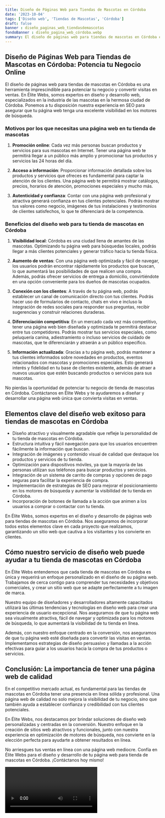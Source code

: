 ```yaml
---
title: Diseño de Páginas Web para Tiendas de Mascotas en Córdoba
date: '2023-10-04'
tags: ['Diseño web', 'Tiendas de Mascotas', 'Córdoba']
draft: false
banner : diseño_paginas_web_tiendasdemascotas
fondoBanner : diseño_pagina_web_córdoba.webp
summary: El diseño de páginas web para tiendas de mascotas en Córdoba es una herramienta imprescindible para potenciar tu negocio y convertir visitas en ventas. En Élite Webs, somos expertos en diseño y desarrollo web, especializados en la industria de las mascotas en la hermosa ciudad de Córdoba. Ponemos a tu disposición nuestra experiencia en SEO para asegurar que tu página web tenga una excelente visibilidad en los motores de búsqueda.
---
```


## Diseño de Páginas Web para Tiendas de Mascotas en Córdoba: Potencia tu Negocio Online 

El diseño de páginas web para tiendas de mascotas en Córdoba es una herramienta imprescindible para potenciar tu negocio y convertir visitas en ventas. En Élite Webs, somos expertos en diseño y desarrollo web, especializados en la industria de las mascotas en la hermosa ciudad de Córdoba. Ponemos a tu disposición nuestra experiencia en SEO para asegurar que tu página web tenga una excelente visibilidad en los motores de búsqueda.

### Motivos por los que necesitas una página web en tu tienda de mascotas  

1. **Promoción online**: Cada vez más personas buscan productos y servicios para sus mascotas en Internet. Tener una página web te permitirá llegar a un público más amplio y promocionar tus productos y servicios las 24 horas del día.

2. **Acceso a información**: Proporcionar información detallada sobre los productos y servicios que ofreces es fundamental para captar la atención de los clientes. Una página web te permitirá mostrar catálogos, precios, horarios de atención, promociones especiales y mucho más.

3. **Autenticidad y confianza**: Contar con una página web profesional y atractiva generará confianza en tus clientes potenciales. Podrás mostrar tus valores como negocio, imágenes de tus instalaciones y testimonios de clientes satisfechos, lo que te diferenciará de la competencia.

### Beneficios del diseño web para tu tienda de mascotas en Córdoba  

1. **Visibilidad local**: Córdoba es una ciudad llena de amantes de las mascotas. Optimizando tu página web para búsquedas locales, podrás llegar a más clientes potenciales y generar tráfico hacia tu tienda física.

2. **Aumento de ventas**: Con una página web optimizada y fácil de navegar, los usuarios podrán encontrar rápidamente los productos que buscan, lo que aumentará las posibilidades de que realicen una compra. Además, podrás ofrecer servicios de entrega a domicilio, convirtiéndote en una opción conveniente para los dueños de mascotas ocupados.

3. **Conexión con los clientes**: A través de tu página web, podrás establecer un canal de comunicación directo con tus clientes. Podrás hacer uso de formularios de contacto, chats en vivo e incluso la integración de redes sociales para responder sus preguntas, recibir sugerencias y construir relaciones duraderas.

4. **Diferenciación competitiva**: En un mercado cada vez más competitivo, tener una página web bien diseñada y optimizada te permitirá destacar entre tus competidores. Podrás mostrar tus servicios especiales, como peluquería canina, adiestramiento o incluso servicios de cuidado de mascotas, que te diferenciarán y atraerán a un público específico.

5. **Información actualizada**: Gracias a tu página web, podrás mantener a tus clientes informados sobre novedades en productos, eventos relacionados con mascotas y promociones especiales. Esto generará interés y fidelidad en tu base de clientes existente, además de atraer a nuevos usuarios que estén buscando productos o servicios para sus mascotas.

No pierdas la oportunidad de potenciar tu negocio de tienda de mascotas en Córdoba. Contáctanos en Élite Webs y te ayudaremos a diseñar y desarrollar una página web única que convierta visitas en ventas.

<GifSeo />

<Cta />

## Elementos clave del diseño web exitoso para tiendas de mascotas en Córdoba 

- Diseño atractivo y visualmente agradable que refleje la personalidad de tu tienda de mascotas en Córdoba.
- Estructura intuitiva y fácil navegación para que los usuarios encuentren fácilmente la información que buscan.
- Integración de imágenes y contenido visual de calidad que destaque los productos y servicios de tu tienda.
- Optimización para dispositivos móviles, ya que la mayoría de las personas utilizan sus teléfonos para buscar productos y servicios.
- Integración de un sistema de carrito de compras y opciones de pago seguras para facilitar la experiencia de compra.
- Implementación de estrategias de SEO para mejorar el posicionamiento en los motores de búsqueda y aumentar la visibilidad de tu tienda en Córdoba.
- Incorporación de botones de llamada a la acción que animen a los usuarios a comprar o contactar con tu tienda.

En Élite Webs, somos expertos en el diseño y desarrollo de páginas web para tiendas de mascotas en Córdoba. Nos aseguramos de incorporar todos estos elementos clave en cada proyecto que realizamos, garantizando un sitio web que cautiva a los visitantes y los convierte en clientes.

## Cómo nuestro servicio de diseño web puede ayudar a tu tienda de mascotas en Córdoba

En Élite Webs entendemos que cada tienda de mascotas en Córdoba es única y requerirá un enfoque personalizado en el diseño de su página web. Trabajamos de cerca contigo para comprender tus necesidades y objetivos comerciales, y crear un sitio web que se adapte perfectamente a tu imagen de marca.

Nuestro equipo de diseñadores y desarrolladores altamente capacitados utilizará las últimas tendencias y tecnologías en diseño web para crear una experiencia de usuario excepcional. Nos aseguramos de que tu página web sea visualmente atractiva, fácil de navegar y optimizada para los motores de búsqueda, lo que aumentará la visibilidad de tu tienda en línea.

Además, con nuestro enfoque centrado en la conversión, nos aseguramos de que tu página web esté diseñada para convertir las visitas en ventas. Implementamos estrategias de diseño persuasivo y llamadas a la acción efectivas para guiar a los usuarios hacia la compra de tus productos o servicios.

## Conclusión: La importancia de tener una página web de calidad

En el competitivo mercado actual, es fundamental para las tiendas de mascotas en Córdoba tener una presencia en línea sólida y profesional. Una página web de calidad no solo mejora la visibilidad de tu negocio, sino que también ayuda a establecer confianza y credibilidad con tus clientes potenciales.

En Élite Webs, nos destacamos por brindar soluciones de diseño web personalizadas y centradas en la conversión. Nuestro enfoque en la creación de sitios web atractivos y funcionales, junto con nuestra experiencia en optimización de motores de búsqueda, nos convierte en la elección perfecta para ayudarte a obtener resultados en línea.

No arriesgues tus ventas en línea con una página web mediocre. Confía en Élite Webs para el diseño y desarrollo de tu página web para tienda de mascotas en Córdoba. ¡Contáctanos hoy mismo!

<Video />

<CtaBot job='Tiendas de Mascotas' city='Córdoba'/>

<Gmaps query='Córdoba+españa+maps' />